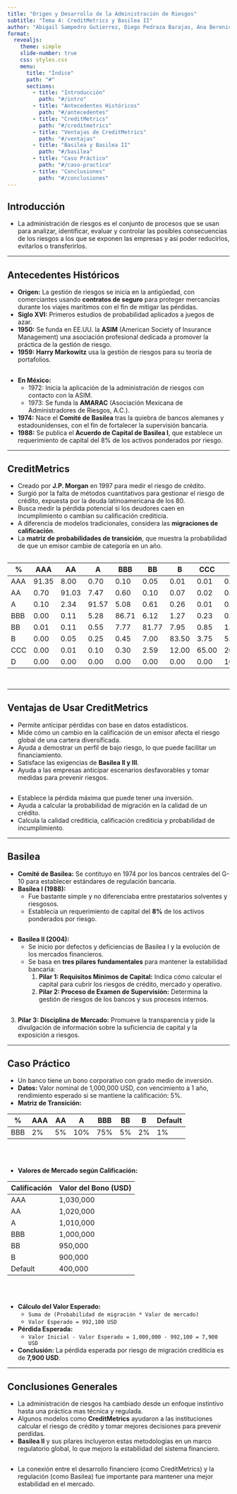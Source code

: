 ```yaml
---
title: "Origen y Desarrollo de la Administración de Riesgos"
subtitle: "Tema 4: CreditMetrics y Basilea II"
author: "Abigail Sampedro Gutierrez, Diego Pedraza Barajas, Ana Berenice Garcia Hernandez"
format:
  revealjs:
    theme: simple
    slide-number: true
    css: styles.css
    menu:
      title: "Índice"
      path: "#"
      sections:
        - title: "Introducción"
          path: "#/intro"
        - title: "Antecedentes Históricos"
          path: "#/antecedentes"
        - title: "CreditMetrics"
          path: "#/creditmetrics"
        - title: "Ventajas de CreditMetrics"
          path: "#/ventajas"
        - title: "Basilea y Basilea II"
          path: "#/basilea"
        - title: "Caso Práctico"
          path: "#/caso-practico"
        - title: "Conclusiones"
          path: "#/conclusiones"
---
```


## Introducción {#intro}

- La administración de riesgos es el conjunto de procesos que se usan para analizar, identificar, evaluar y controlar las posibles consecuencias de los riesgos a los que se exponen las empresas y así poder reducirlos, evitarlos o transferirlos.

---

## Antecedentes Históricos {#antecedentes}

- **Origen:** La gestión de riesgos se inicia en la antigüedad, con comerciantes usando **contratos de seguro** para proteger mercancías durante los viajes marítimos con el fin de mitigar las pérdidas.
- **Siglo XVI:** Primeros estudios de probabilidad aplicados a juegos de azar.
- **1950:** Se funda en EE.UU. la **ASIM** (American Society of Insurance Management) una asociación profesional dedicada a promover la práctica de la gestión de riesgo.
- **1959:** **Harry Markowitz** usa la gestión de riesgos para su teoría de portafolios.

##
- **En México:**
  - 1972: Inicia la aplicación de la administración de riesgos con contacto con la ASIM.
  - 1973: Se funda la **AMARAC** (Asociación Mexicana de Administradores de Riesgos, A.C.).
- **1974:** Nace el **Comité de Basilea** tras la quiebra de bancos alemanes y estadounidenses, con el fin de fortalecer la supervisión bancaria.
- **1988:** Se publica el **Acuerdo de Capital de Basilea I**, que establece un requerimiento de capital del 8% de los activos ponderados por riesgo.

---

## CreditMetrics {#creditmetrics}

- Creado por **J.P. Morgan** en 1997 para medir el riesgo de crédito.
- Surgió por la falta de métodos cuantitativos para gestionar el riesgo de crédito, expuesta por la deuda latinoamericana de los 80.
- Busca medir la pérdida potencial si los deudores caen en incumplimiento o cambian su calificación crediticia.
- A diferencia de modelos tradicionales, considera las **migraciones de calificación**.
- La **matriz de probabilidades de transición**, que muestra la probabilidad de que un emisor cambie de categoría en un año.

##

| % | AAA | AA | A | BBB | BB | B | CCC | D |
|---|---|---|---|---|---|---|---|---|
| AAA | 91.35 | 8.00 | 0.70 | 0.10 | 0.05 | 0.01 | 0.01 | 0.01 |
| AA | 0.70 | 91.03 | 7.47 | 0.60 | 0.10 | 0.07 | 0.02 | 0.01 |
| A | 0.10 | 2.34 | 91.57 | 5.08 | 0.61 | 0.26 | 0.01 | 0.05 |
| BBB | 0.00 | 0.11 | 5.28 | 86.71 | 6.12 | 1.27 | 0.23 | 0.28 |
| BB | 0.01 | 0.11 | 0.55 | 7.77 | 81.77 | 7.95 | 0.85 | 1.00 |
| B | 0.00 | 0.05 | 0.25 | 0.45 | 7.00 | 83.50 | 3.75 | 5.00 |
| CCC | 0.00 | 0.01 | 0.10 | 0.30 | 2.59 | 12.00 | 65.00 | 20.00 |
| D | 0.00 | 0.00 | 0.00 | 0.00 | 0.00 | 0.00 | 0.00 | 100.00 |
<br>

---

## Ventajas de Usar CreditMetrics {#ventajas}

- Permite anticipar pérdidas con base en datos estadísticos.
- Mide cómo un cambio en la calificación de un emisor afecta el riesgo global de una cartera diversificada.
- Ayuda a demostrar un perfil de bajo riesgo, lo que puede facilitar un financiamiento.
- Satisface las exigencias de **Basilea II y III**.
- Ayuda a las empresas anticipar escenarios desfavorables y tomar medidas para prevenir riesgos.

##
- Establece la pérdida máxima que puede tener una inversión.
- Ayuda a calcular la probabilidad de migración en la calidad de un crédito.
- Calcula la calidad crediticia, calificación crediticia y probabilidad de incumplimiento.

---

## Basilea {#basilea}

- **Comité de Basilea:** Se contituyo en 1974 por los bancos centrales del G-10 para establecer estándares de regulación bancaria.
- **Basilea I (1988):**
  - Fue bastante simple y no diferenciaba entre prestatarios solventes y riesgosos.
  - Establecía un requerimiento de capital del **8%** de los activos ponderados por riesgo.
  
##
- **Basilea II (2004):**
  - Se inicio por defectos y deficiencias de Basilea I y la evolución de los mercados financieros.
  - Se basa en **tres pilares fundamentales** para mantener la estabilidad bancaria:
    1. **Pilar 1: Requisitos Mínimos de Capital:** Indica cómo calcular el capital para cubrir los riesgos de crédito, mercado y operativo.
    2. **Pilar 2: Proceso de Examen de Supervisión:** Determina la gestión de riesgos de los bancos y sus procesos internos.

##
  3. **Pilar 3: Disciplina de Mercado:** Promueve la transparencia y pide la divulgación de información sobre la suficiencia de capital y la exposición a riesgos.

---

## Caso Práctico {#caso-practico}

- Un banco tiene un bono corporativo con grado medio de inversión.
- **Datos:** Valor nominal de 1,000,000 USD, con vencimiento a 1 año, rendimiento esperado si se mantiene la calificación: 5%.
- **Matriz de Transición:**

| % | AAA | AA | A | BBB | BB | B | Default |
|---|---|---|---|---|---|---|---|
| BBB | 2% | 5% | 10% | 75% | 5% | 2% | 1% |

<br>

##
- **Valores de Mercado según Calificación:**

| Calificación | Valor del Bono (USD) |
|---|---|
| AAA | 1,030,000 |
| AA | 1,020,000 |
| A | 1,010,000 |
| BBB | 1,000,000 |
| BB | 950,000 |
| B | 900,000 |
| Default | 400,000 |

<br>

##
- **Cálculo del Valor Esperado:**
  - `Suma de (Probabilidad de migración * Valor de mercado) `
  - `Valor Esperado = 992,100 USD`
- **Pérdida Esperada:**
  - `Valor Inicial - Valor Esperado = 1,000,000 - 992,100 = 7,900 USD`
- **Conclusión:** La pérdida esperada por riesgo de migración crediticia es de **7,900 USD**.

---

## Conclusiones Generales {#conclusiones}

- La administración de riesgos ha cambiado desde un enfoque instintivo hasta una práctica mas técnica y regulada.
- Algunos modelos como **CreditMetrics** ayudaron a las instituciones calcular el riesgo de crédito y tomar mejores decisiones para prevenir perdidas.
- **Basilea II** y sus pilares incluyeron estas metodologías en un marco regulatorio global, lo que mejoro la estabilidad del sistema financiero.

##
- La conexión entre el desarrollo financiero (como CreditMetrics) y la regulación (como Basilea) fue importante para mantener una mejor estabilidad en el mercado.
